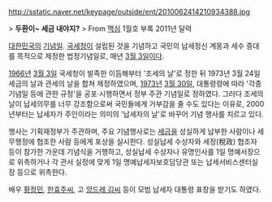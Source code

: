 http://sstatic.naver.net/keypage/outside/ent/2010062414210934388.jpg

> '''두환이~ 세금 내야지?'''
> From [[맥심]] 1월호 부록 2011년 달력

[[대한민국]]의 [[기념일]]. [[국세청]]이 설립된 것을 기념하고 국민의 납세정신 계몽과 세수 증대를 목적으로 제정한 법정기념일로, 매년 [[3월 3일]]이다. 

[[1966년]] [[3월 3일]] 국세청이 발족한 이듬해부터 '조세의 날'로 정한 뒤 1973년 3월 24일 세금의 날과 관세의 날을 합쳐 제정하였으며, [[1973년]] [[3월 30일]], 대통령령에 따라 '각종 기념일 등에 관한 규정'을 공포·시행하면서 정부 주관 기념일로 정하였다. 그러다 조세의 날이 납세의무를 너무 강조함으로써 국민들에게 거부감을 줄 수도 있다는 이유로, 2000년부터는 납세자가 주인이라는 의미의 '납세자의 날'로 바꾸어 기념 행사를 치르고 있다.

행사는 기획재정부가 주관하며, 주요 기념행사로는 [[세금]]을 성실하게 납부한 사람이나 세무행정에 협조한 사람 등에게 포상을 실시한다. 성실납세 수상자와 세정(稅政) 협조자 등이 참가한 가운데 기념식을 거행하고, 성실납세 수상자나 유명인사를 1일 명예서장으로 위촉하거나 각 관서 실정에 맞게 1일 명예납세자보호담당관 또는 납세서비스센터실장 등으로 위촉한다.

배우 [[황정민]], [[한효주]]씨, 고 [[앙드레 김]]씨 등이 모범 납세자 대통령 표창을 받기도 하였다. 
